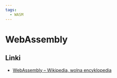 ```yaml
---
tags:
  - WASM
---
```


# WebAssembly

## Linki

- [WebAssembly – Wikipedia, wolna encyklopedia](https://pl.wikipedia.org/wiki/WebAssembly)
